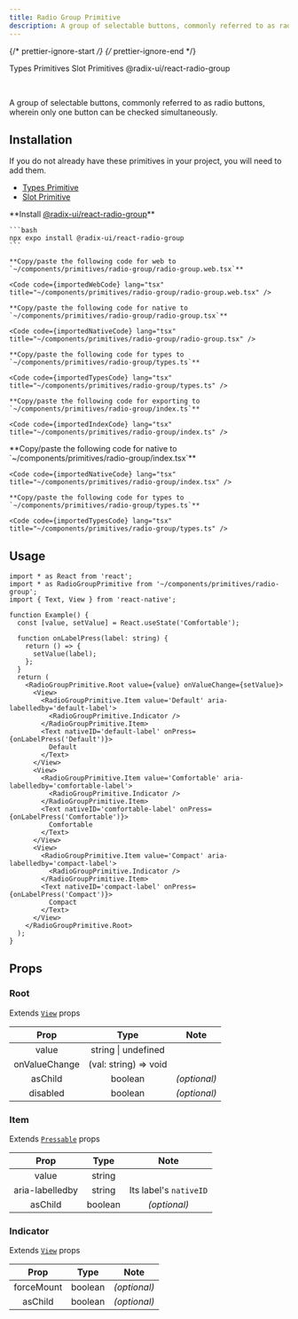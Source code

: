 ```yaml
---
title: Radio Group Primitive
description: A group of selectable buttons, commonly referred to as radio buttons, wherein only one button can be checked simultaneously.
---
```


{/* prettier-ignore-start */}
{/* prettier-ignore-end */}


<LinkButton href='/primitives/types'>Types Primitives</LinkButton>
<LinkButton href='/primitives/slot'>Slot Primitives</LinkButton>
<LinkButton target='_blank' href='https://www.radix-ui.com/primitives/docs/components/radio-group'>
  @radix-ui/react-radio-group
</LinkButton>

<br />

A group of selectable buttons, commonly referred to as radio buttons, wherein only one button can be checked simultaneously.

## Installation

<Aside title="Uses shared primitives">
  If you do not already have these primitives in your project, you will need to add them.

- [Types Primitive](/primitives/types)
- [Slot Primitive](/primitives/slot)
  </Aside>

<Tabs>
  <TabItem label="Universal">
    **Install <a target="_blank" href="https://www.radix-ui.com/primitives/docs/components/radio-group">@radix-ui/react-radio-group</a>**

    ```bash
    npx expo install @radix-ui/react-radio-group
    ```

    **Copy/paste the following code for web to  `~/components/primitives/radio-group/radio-group.web.tsx`**

    <Code code={importedWebCode} lang="tsx" title="~/components/primitives/radio-group/radio-group.web.tsx" />

    **Copy/paste the following code for native to  `~/components/primitives/radio-group/radio-group.tsx`**

    <Code code={importedNativeCode} lang="tsx" title="~/components/primitives/radio-group/radio-group.tsx" />

    **Copy/paste the following code for types to  `~/components/primitives/radio-group/types.ts`**

    <Code code={importedTypesCode} lang="tsx" title="~/components/primitives/radio-group/types.ts" />

    **Copy/paste the following code for exporting to  `~/components/primitives/radio-group/index.ts`**

    <Code code={importedIndexCode} lang="tsx" title="~/components/primitives/radio-group/index.ts" />

  </TabItem>
  <TabItem label="Native Only">
    **Copy/paste the following code for native to  `~/components/primitives/radio-group/index.tsx`**

    <Code code={importedNativeCode} lang="tsx" title="~/components/primitives/radio-group/index.tsx" />

    **Copy/paste the following code for types to  `~/components/primitives/radio-group/types.ts`**

    <Code code={importedTypesCode} lang="tsx" title="~/components/primitives/radio-group/types.ts" />

  </TabItem>
</Tabs>

## Usage

```tsx
import * as React from 'react';
import * as RadioGroupPrimitive from '~/components/primitives/radio-group';
import { Text, View } from 'react-native';

function Example() {
  const [value, setValue] = React.useState('Comfortable');

  function onLabelPress(label: string) {
    return () => {
      setValue(label);
    };
  }
  return (
    <RadioGroupPrimitive.Root value={value} onValueChange={setValue}>
      <View>
        <RadioGroupPrimitive.Item value='Default' aria-labelledby='default-label'>
          <RadioGroupPrimitive.Indicator />
        </RadioGroupPrimitive.Item>
        <Text nativeID='default-label' onPress={onLabelPress('Default')}>
          Default
        </Text>
      </View>
      <View>
        <RadioGroupPrimitive.Item value='Comfortable' aria-labelledby='comfortable-label'>
          <RadioGroupPrimitive.Indicator />
        </RadioGroupPrimitive.Item>
        <Text nativeID='comfortable-label' onPress={onLabelPress('Comfortable')}>
          Comfortable
        </Text>
      </View>
      <View>
        <RadioGroupPrimitive.Item value='Compact' aria-labelledby='compact-label'>
          <RadioGroupPrimitive.Indicator />
        </RadioGroupPrimitive.Item>
        <Text nativeID='compact-label' onPress={onLabelPress('Compact')}>
          Compact
        </Text>
      </View>
    </RadioGroupPrimitive.Root>
  );
}
```

## Props

### Root

Extends [`View`](https://reactnative.dev/docs/view#props) props

|     Prop      |         Type          |     Note     |
| :-----------: | :-------------------: | :----------: |
|     value     |  string \| undefined  |              |
| onValueChange | (val: string) => void |              |
|    asChild    |        boolean        | _(optional)_ |
|   disabled    |        boolean        | _(optional)_ |

### Item

Extends [`Pressable`](https://reactnative.dev/docs/pressable#props) props

|      Prop       |  Type   |          Note          |
| :-------------: | :-----: | :--------------------: |
|      value      | string  |                        |
| aria-labelledby | string  | Its label's `nativeID` |
|     asChild     | boolean |      _(optional)_      |

### Indicator

Extends [`View`](https://reactnative.dev/docs/view#props) props

|    Prop    |  Type   |     Note     |
| :--------: | :-----: | :----------: |
| forceMount | boolean | _(optional)_ |
|  asChild   | boolean | _(optional)_ |
